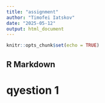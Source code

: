 ```yaml
---
title: "assignment"
author: "Timofei Iatskov"
date: "2025-05-12"
output: html_document
---
```


```r
knitr::opts_chunk$set(echo = TRUE)
```

## R Markdown
# qyestion 1